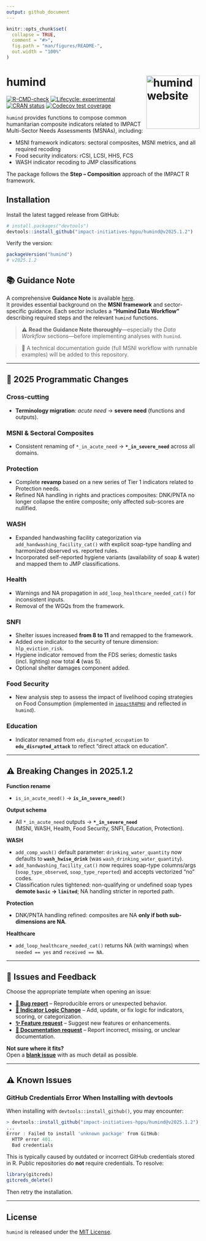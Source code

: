 ```yaml
---
output: github_document
---
```


<!-- README.md is generated from README.Rmd. Please edit that file -->

```r
knitr::opts_chunk$set(
  collapse = TRUE,
  comment = "#>",
  fig.path = "man/figures/README-",
  out.width = "100%"
)
```

# humind <a href="https://impact-initiatives-hppu.github.io/humind/"><img src="man/figures/logo.png" align="right" height="139" alt="humind website" /></a>

<!-- badges: start -->
[![R-CMD-check](https://github.com/impact-initiatives-hppu/humind/actions/workflows/R-CMD-check.yaml/badge.svg)](https://github.com/impact-initiatives-hppu/humind/actions/workflows/R-CMD-check.yaml)
[![Lifecycle: experimental](https://img.shields.io/badge/lifecycle-experimental-orange.svg)](https://lifecycle.r-lib.org/articles/stages.html#experimental)
[![CRAN status](https://www.r-pkg.org/badges/version/humind)](https://CRAN.R-project.org/package=humind)
[![Codecov test coverage](https://codecov.io/gh/impact-initiatives-hppu/humind/branch/main/graph/badge.svg)](https://app.codecov.io/gh/impact-initiatives-hppu/humind?branch=main)
<!-- badges: end -->

`humind` provides functions to compose common humanitarian composite
indicators related to IMPACT Multi-Sector Needs Assessments (MSNAs), including:

- MSNI framework indicators: sectoral composites, MSNI metrics, and all required recoding
- Food security indicators: rCSI, LCSI, HHS, FCS
- WASH indicator recoding to JMP classifications

The package follows the **Step – Composition** approach of the IMPACT R framework.

## Installation

Install the latest tagged release from GitHub:

```r
# install.packages("devtools")
devtools::install_github("impact-initiatives-hppu/humind@v2025.1.2")
```

Verify the version:

```r
packageVersion("humind")
# v2025.1.2
```

## 📚 Guidance Note

A comprehensive **Guidance Note** is available [here](https://acted.sharepoint.com/sites/IMPACT-Humanitarian_Planning_Prioritization/SitePages/MSNA%20analysis%20(LSG-MSNi).aspx).  
It provides essential background on the **MSNI framework** and sector-specific guidance. Each sector includes a **“Humind Data Workflow”** describing required steps and the relevant `humind` functions.

> ⚠️ **Read the Guidance Note thoroughly**—especially the *Data Workflow* sections—before implementing analyses with `humind`.

> 📌 A technical documentation guide (full MSNI workflow with runnable examples) will be added to this repository.

---

## 📖 2025 Programmatic Changes

### Cross-cutting

- **Terminology migration**: *acute need* → **severe need** (functions and outputs).

### MSNI & Sectoral Composites

- Consistent renaming of `*_in_acute_need` → **`*_in_severe_need`** across all domains.

### Protection

- Complete **revamp** based on a new series of Tier 1 indicators related to Protection needs.
- Refined NA handling in rights and practices composites: DNK/PNTA no longer collapse the entire composite; only affected sub-scores are nullified.

### WASH

- Expanded handwashing facility categorization via `add_handwashing_facility_cat()` with explicit soap-type handling and harmonized observed vs. reported rules.
- Incorporated self-reported hygiene variants (availability of soap & water) and mapped them to JMP classifications.

### Health

- Warnings and NA propagation in `add_loop_healthcare_needed_cat()` for inconsistent inputs.
- Removal of the WGQs from the framework.

### SNFI

- Shelter issues increased **from 8 to 11** and remapped to the framework.
- Added one indicator to the security of tenure dimension: `hlp_eviction_risk`.
- Hygiene indicator removed from the FDS series; domestic tasks (incl. lighting) now total **4** (was 5).
- Optional shelter damages component added.

### Food Security

- New analysis step to assess the impact of livelihood coping strategies on Food Consumption (implemented in [`impactR4PHU`](https://github.com/impact-initiatives/impactR4PHU) and reflected in `humind`).

### Education

- Indicator renamed from `edu_disrupted_occupation` to **`edu_disrupted_attack`** to reflect “direct attack on education”.

---

## ⚠️ Breaking Changes in 2025.1.2

**Function rename**

- `is_in_acute_need()` → **`is_in_severe_need()`**

**Output schema**

- All `*_in_acute_need` outputs → **`*_in_severe_need`**  
  (MSNI, WASH, Health, Food Security, SNFI, Education, Protection).

**WASH**

- `add_comp_wash()` default parameter: `drinking_water_quantity` now defaults to **`wash_hwise_drink`** (was `wash_drinking_water_quantity`).
- `add_handwashing_facility_cat()` now requires soap-type columns/args (`soap_type_observed`, `soap_type_reported`) and accepts vectorized “no” codes.
- Classification rules tightened: non-qualifying or undefined soap types **demote `basic` → `limited`**; NA handling stricter in reported path.

**Protection**

- DNK/PNTA handling refined: composites are NA **only if both sub-dimensions are NA**.

**Healthcare**

- `add_loop_healthcare_needed_cat()` returns NA (with warnings) when `needed == yes` and `received == NA`.

---

## 📌 Issues and Feedback

Choose the appropriate template when opening an issue:

- **[🐛 Bug report](https://github.com/impact-initiatives-hppu/humind/issues/new?template=bug-report.yml&labels=bug,triage)** – Reproducible errors or unexpected behavior.  
- **[🧮 Indicator Logic Change](https://github.com/impact-initiatives-hppu/humind/issues/new?template=indicator_logic_change.yml&labels=indicator-logic)** – Add, update, or fix logic for indicators, scoring, or categorization.  
- **[✨ Feature request](https://github.com/impact-initiatives-hppu/humind/issues/new?template=feature_request.yml&labels=enhancement)** – Suggest new features or enhancements.  
- **[📖 Documentation request](https://github.com/impact-initiatives-hppu/humind/issues/new?template=documentation_request.yml&labels=documentation)** – Report incorrect, missing, or unclear documentation.  

**Not sure where it fits?**  
Open a **[blank issue](https://github.com/impact-initiatives-hppu/humind/issues/new)** with as much detail as possible.

---

## ⚠️ Known Issues

### GitHub Credentials Error When Installing with devtools

When installing with `devtools::install_github()`, you may encounter:

```r
> devtools::install_github("impact-initiatives-hppu/humind@v2025.1.2")
...
Error : Failed to install 'unknown package' from GitHub:
  HTTP error 401.
  Bad credentials
```

This is typically caused by outdated or incorrect GitHub credentials stored in R. Public repositories do **not** require credentials. To resolve:

```r
library(gitcreds)
gitcreds_delete()
```

Then retry the installation.

---

## License

`humind` is released under the [MIT License](LICENSE.md).
